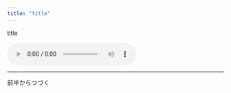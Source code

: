 ```yaml
---
title: "title"
---
```


title

<audio controls>
<source src="audio/00/001.mp3">
</audio><hr>

前半からつづく


